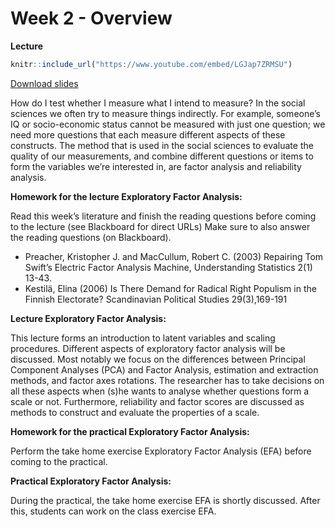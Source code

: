 # Week 2 - Overview

**Lecture**

```{r}
knitr::include_url("https://www.youtube.com/embed/LGJap7ZRMSU")
```

[Download slides](pdfs/tcsm_week_2.pdf)

How do I test whether I measure what I intend to measure?
In the social sciences we often try to measure things indirectly. For example, someone’s IQ or socio-economic status cannot be measured with just one question; we need more questions that each measure different aspects of these constructs. The method that is used in the social sciences to evaluate the quality of our measurements, and combine different questions or items to form the variables we’re interested in, are factor analysis and reliability analysis. 

**Homework for the lecture Exploratory Factor Analysis: **

Read this week’s literature and finish the reading questions before coming to the lecture (see Blackboard for direct URLs)
Make sure to also answer the reading questions (on Blackboard).

- Preacher, Kristopher J. and MacCullum, Robert C. (2003) Repairing Tom Swift’s Electric Factor Analysis Machine, Understanding Statistics 2(1) 13-43.
- Kestilä, Elina (2006) Is There Demand for Radical Right Populism in the Finnish Electorate? Scandinavian Political Studies 29(3),169-191

**Lecture Exploratory Factor Analysis: **

This lecture forms an introduction to latent variables and scaling procedures. Different aspects of exploratory factor analysis will be discussed. Most notably we focus on the differences between Principal Component Analyses (PCA) and Factor Analysis, estimation and extraction methods, and factor axes rotations. The researcher has to take decisions on all these aspects when (s)he wants to analyse whether questions form a scale or not. Furthermore, reliability and factor scores are discussed as methods to construct and evaluate the properties of a scale.


**Homework for the practical Exploratory Factor Analysis:	**

Perform the take home exercise Exploratory Factor Analysis (EFA) before coming to the practical.


**Practical Exploratory Factor Analysis:**

During the practical, the take home exercise EFA is shortly discussed. After this, students can work on the class exercise EFA.

